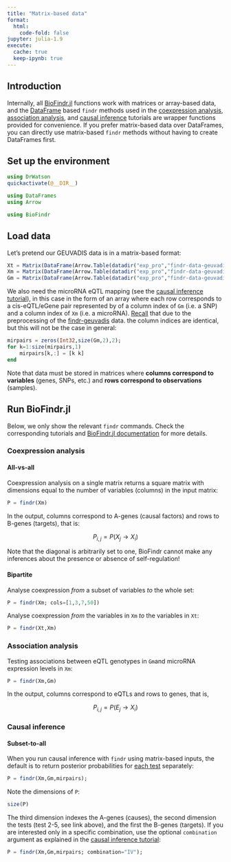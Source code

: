 ```yaml
---
title: "Matrix-based data"
format:
  html:
    code-fold: false
jupyter: julia-1.9
execute: 
  cache: true
  keep-ipynb: true
---
```

## Introduction

Internally, all [BioFindr.jl][1] functions work with matrices or array-based data, and the [DataFrame](https://dataframes.juliadata.org/stable/) based `findr` methods used in the [coexpression analysis](coexpression.qmd), [association analysis](association.qmd), and [causal inference](causal-inference.qmd) tutorials are wrapper functions provided for convenience. If you prefer matrix-based data over DataFrames, you can directly use matrix-based `findr` methods without having to create DataFrames first.

## Set up the environment

```julia
using DrWatson
quickactivate(@__DIR__)

using DataFrames
using Arrow

using BioFindr
```

## Load data

Let's pretend our GEUVADIS data is in a matrix-based format:

```julia
Xt = Matrix(DataFrame(Arrow.Table(datadir("exp_pro","findr-data-geuvadis", "dt.arrow"))));
Xm = Matrix(DataFrame(Arrow.Table(datadir("exp_pro","findr-data-geuvadis", "dm.arrow"))));
Gm = Matrix(DataFrame(Arrow.Table(datadir("exp_pro","findr-data-geuvadis", "dgm.arrow"))));
```

We also need the microRNA eQTL mapping (see the [causal inference tutorial](causal-inference.qmd)), in this case in the form of an array where each row corresponds to a cis-eQTL/eGene pair represented by of a column index of `Gm` (i.e. a SNP) and a column index of `Xm` (i.e. a microRNA). [Recall](causal-inference.qmd) that due to the preprocessing of the [findr-geuvadis][2] data. the column indices are identical, but this will not be the case in general:

```julia
mirpairs = zeros(Int32,size(Gm,2),2);
for k=1:size(mirpairs,1)
    mirpairs[k,:] = [k k]
end
```

Note that data must be stored in matrices where **columns correspond to variables** (genes, SNPs, etc.) and **rows correspond to observations** (samples).

## Run BioFindr.jl

Below, we only show the relevant `findr` commands. Check the corresponding tutorials and [BioFindr.jl documentation][6] for more details. 

### Coexpression analysis

#### All-vs-all

Coexpression analysis on a single matrix returns a square matrix with dimensions equal to the number of variables (columns) in the input matrix:

```julia
P = findr(Xm)
```

In the output, columns correspond to A-genes (causal factors) and rows to B-genes (targets), that is:

$$
P_{i,j} = P(X_j \to X_i)
$$

Note that the diagonal is arbitrarily set to one, BioFindr cannot make any inferences about the presence or absence of self-regulation!

#### Bipartite

Analyse coexpression *from* a subset of variables *to* the whole set:

```julia
P = findr(Xm; cols=[1,3,7,50])
```

Analyse coexpression *from* the variables in `Xm` *to* the variables in `Xt`:

```julia
P = findr(Xt,Xm)
```

### Association analysis

Testing associations between eQTL genotypes in `Gm`and microRNA expression levels in `Xm`:

```julia
P = findr(Xm,Gm)
```

In the output, columns correspond to eQTLs and rows to genes, that is,


$$
P_{i,j} = P(E_j \to X_i)
$$

### Causal inference

#### Subset-to-all

When you run causal inference with `findr` using matrix-based inputs, the default is to return posterior probabilities for [each test](https://tmichoel.github.io/BioFindr.jl/dev/realLLR/) separately:

```julia
P = findr(Xm,Gm,mirpairs);
```

Note the dimensions of `P`:

```julia
size(P)
```

The third dimension indexes the A-genes (causes), the second dimension the tests (test 2-5, see link above), and the first the B-genes (targets). If you are interested only in a specific combination, use the optional `combination` argument as explained in the [causal inference tutorial](causal-inference.qmd):

```julia
P = findr(Xm,Gm,mirpairs; combination="IV");
```

[1]: https://github.com/tmichoel/BioFindr.jl
[2]: https://github.com/lingfeiwang/findr-data-geuvadis
[3]: https://doi.org/10.1038/nature12531
[4]: https://dataframes.juliadata.org/stable/
[5]: https://doi.org/10.1371/journal.pcbi.1005703
[6]: https://tmichoel.github.io/BioFindr.jl/dev/